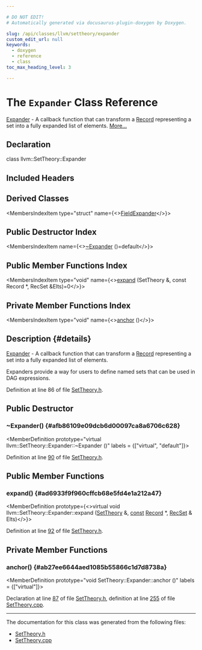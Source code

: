 ```yaml
---

# DO NOT EDIT!
# Automatically generated via docusaurus-plugin-doxygen by Doxygen.

slug: /api/classes/llvm/settheory/expander
custom_edit_url: null
keywords:
  - doxygen
  - reference
  - class
toc_max_heading_level: 3

---
```





# The `Expander` Class Reference

<DoxygenPage pluginConfig={pluginConfig}>

<a href="/docs/api/classes/llvm/settheory/expander">Expander</a> - A callback function that can transform a <a href="/docs/api/classes/llvm/record">Record</a> representing a set into a fully expanded list of elements. <a href="#details">More...</a>

## Declaration

<CodeBlock>class llvm::SetTheory::Expander</CodeBlock>

## Included Headers

<IncludesList>
<IncludesListItem
  filePath="llvm/TableGen/SetTheory.h"
  permalink="/docs/api/files/include/include/llvm/include/llvm/tablegen/settheory-h"
  isLocal="true" />
</IncludesList>

## Derived Classes

<MembersIndex>

<MembersIndexItem
  type="struct"
  name={<><a href="/docs/api/structs/anonymous-namespace-settheory-cpp-/fieldexpander">FieldExpander</a></>}>
</MembersIndexItem>

</MembersIndex>

## Public Destructor Index

<MembersIndex>

<MembersIndexItem
  name={<><a href="#afb86109e09dcb6d00097ca8a6706c628">~Expander</a> ()=default</>}>
</MembersIndexItem>

</MembersIndex>

## Public Member Functions Index

<MembersIndex>

<MembersIndexItem
  type="void"
  name={<><a href="#ad6933f9f960cffcb68e5fd4e1a212a47">expand</a> (SetTheory &amp;, const Record &#42;, RecSet &amp;Elts)=0</>}>
</MembersIndexItem>

</MembersIndex>

## Private Member Functions Index

<MembersIndex>

<MembersIndexItem
  type="void"
  name={<><a href="#ab27ee6644aed1085b55866c1d7d8738a">anchor</a> ()</>}>
</MembersIndexItem>

</MembersIndex>

## Description {#details}

<a href="/docs/api/classes/llvm/settheory/expander">Expander</a> - A callback function that can transform a <a href="/docs/api/classes/llvm/record">Record</a> representing a set into a fully expanded list of elements.

Expanders provide a way for users to define named sets that can be used in DAG expressions.

Definition at line 86 of file <a href="/docs/api/files/include/include/llvm/include/llvm/tablegen/settheory-h">SetTheory.h</a>.

<SectionDefinition>

## Public Destructor

### ~Expander() {#afb86109e09dcb6d00097ca8a6706c628}

<MemberDefinition
  prototype="virtual llvm::SetTheory::Expander::~Expander ()"
  labels = {["virtual", "default"]}>

Definition at line <a href="/docs/api/files/include/include/llvm/include/llvm/tablegen/settheory-h/#l00090">90</a> of file <a href="/docs/api/files/include/include/llvm/include/llvm/tablegen/settheory-h">SetTheory.h</a>.
</MemberDefinition>

</SectionDefinition>

<SectionDefinition>

## Public Member Functions

### expand() {#ad6933f9f960cffcb68e5fd4e1a212a47}

<MemberDefinition
  prototype={<>virtual void llvm::SetTheory::Expander::expand (<a href="/docs/api/classes/llvm/settheory">SetTheory</a> &amp;, <a href="/docs/api/files/lib/lib/target/lib/target/aarch64/aarch64promoteconstant-cpp/#a90f8350fecae261c25be85d38b451bff">const</a> <a href="/docs/api/classes/llvm/record">Record</a> &#42;, <a href="/docs/api/classes/llvm/settheory/#aa72962c0b2d060b1ce6ab6f0cf3a5c42">RecSet</a> &amp; Elts)</>}>

Definition at line <a href="/docs/api/files/include/include/llvm/include/llvm/tablegen/settheory-h/#l00092">92</a> of file <a href="/docs/api/files/include/include/llvm/include/llvm/tablegen/settheory-h">SetTheory.h</a>.
</MemberDefinition>

</SectionDefinition>

<SectionDefinition>

## Private Member Functions

### anchor() {#ab27ee6644aed1085b55866c1d7d8738a}

<MemberDefinition
  prototype="void SetTheory::Expander::anchor ()"
  labels = {["virtual"]}>

Declaration at line <a href="/docs/api/files/include/include/llvm/include/llvm/tablegen/settheory-h/#l00087">87</a> of file <a href="/docs/api/files/include/include/llvm/include/llvm/tablegen/settheory-h">SetTheory.h</a>, definition at line <a href="/docs/api/files/lib/lib/tablegen/settheory-cpp/#l00255">255</a> of file <a href="/docs/api/files/lib/lib/tablegen/settheory-cpp">SetTheory.cpp</a>.
</MemberDefinition>

</SectionDefinition>

<hr/>

The documentation for this class was generated from the following files:

<ul>
<li><a href="/docs/api/files/include/include/llvm/include/llvm/tablegen/settheory-h">SetTheory.h</a></li>
<li><a href="/docs/api/files/lib/lib/tablegen/settheory-cpp">SetTheory.cpp</a></li>
</ul>

</DoxygenPage>
